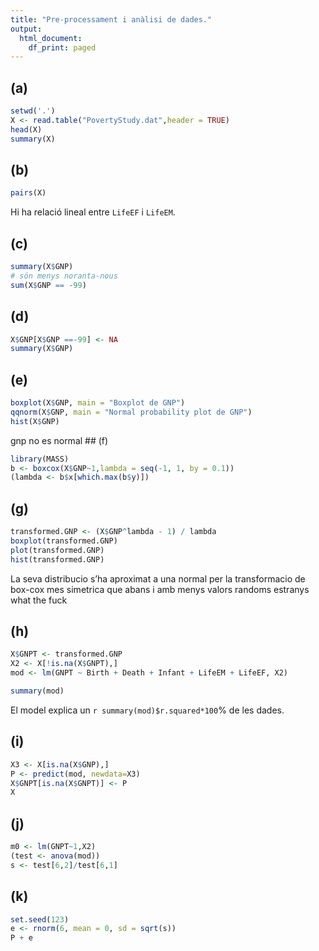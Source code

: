 ---
title: "Pre-processament i anàlisi de dades."
output:
  html_document:
    df_print: paged
---

## (a)
```{r}
setwd('.')
X <- read.table("PovertyStudy.dat",header = TRUE)
head(X)
summary(X)
```
## (b)
```{r}
pairs(X)
```

Hi ha relació lineal entre `LifeEF` i `LifeEM`.

## (c)
```{r}
summary(X$GNP)
# són menys noranta-nous
sum(X$GNP == -99)
```
## (d)
```{r}
X$GNP[X$GNP ==-99] <- NA
summary(X$GNP)
```

## (e)
```{r}
boxplot(X$GNP, main = "Boxplot de GNP")
qqnorm(X$GNP, main = "Normal probability plot de GNP")
hist(X$GNP)
```
gnp no es normal
## (f)
```{r}
library(MASS)
b <- boxcox(X$GNP~1,lambda = seq(-1, 1, by = 0.1))
(lambda <- b$x[which.max(b$y)])
```


## (g)
```{r}
transformed.GNP <- (X$GNP^lambda - 1) / lambda
boxplot(transformed.GNP)
plot(transformed.GNP)
hist(transformed.GNP)
```
La seva distribucio s'ha aproximat a una normal per la transformacio de box-cox
mes simetrica que abans i amb menys valors randoms estranys what the fuck

## (h)
```{r}
X$GNPT <- transformed.GNP
X2 <- X[!is.na(X$GNPT),]
mod <- lm(GNPT ~ Birth + Death + Infant + LifeEM + LifeEF, X2)

summary(mod)
```
El model explica un `r summary(mod)$r.squared*100`% de les dades.

## (i)

```{r}
X3 <- X[is.na(X$GNP),]
P <- predict(mod, newdata=X3)
X$GNPT[is.na(X$GNPT)] <- P
X
```

## (j)

```{r}
m0 <- lm(GNPT~1,X2)
(test <- anova(mod))
s <- test[6,2]/test[6,1]
```

## (k)
```{r}
set.seed(123)
e <- rnorm(6, mean = 0, sd = sqrt(s))
P + e
```


